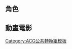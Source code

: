 {{CGroupH|name=蠟筆小新|desc=蠟筆小新}}
{{CGroupF}}
<noinclude>
==角色==
</noinclude>
{{CItem|zh-cn:鸠谷蜜琪;zh-hk:鳩谷美琪;zh-tw:鳩谷蜜琪|original=鳩ヶ谷 ミッチー}}
{{CItem|zh-cn:鸠谷席林;zh-hk:鳩谷良林;zh-tw:鳩谷席林|original=鳩ヶ谷 ヨシりん}}
{{CItem|zh-cn:动感超人;zh-hk:動感超人;zh-tw:動感假面|original=アクション仮面}}
{{CItem|zh-cn:樱咪咪子;zh-hk:櫻美美子;zh-tw:櫻咪咪子|original=桜ミミ子}}
{{CItem|zh-hk:不理不理左衛門;zh-tw:肥嘟嘟左衛門|original=ぶりぶりざえもん}}
{{CItem|zh-hk:萌P;zh-tw:可愛P|original=もえぴー}}
{{CItem|zh-hk:機動戰士;zh-tw:鋼彈勇士|original=カンタム・ロボ}}
{{CItem|zh-hk:機動戰士;zh-tw:康達姆機械人|original=カンタム・ロボ}}
{{CItem|zh-hk:短指甲龍子;zh-tw:深爪龍子|original=ふかづめ 竜子}}

==動畫電影==
<noinclude>
{{CItem|zh-hk:蠟筆小新：動感超人VS高叉魔王;zh-tw:蠟筆小新：動感超人大戰泳裝魔王;|original=クレヨンしんちゃん アクション仮面VSハイグレ魔王}}
{{CItem|zh-hk:蠟筆小新：不理不理王國的寶藏;zh-tw:蠟筆小新：不理不理王國的秘寶;|original=クレヨンしんちゃん ブリブリ王国の秘宝}}
{{CItem|zh-hk:蠟筆小新：古怪樂園大冒險;zh-tw:蠟筆小新：搞怪遊樂園大冒險;|original=クレヨンしんちゃん ヘンダーランドの大冒険}}
{{CItem|zh-hk:蠟筆小新：黑暗大追蹤;zh-tw:蠟筆小新：黑暗珠珠大追擊;|original=クレヨンしんちゃん 暗黒タマタマ大追跡}}
{{CItem|zh-hk:蠟筆小新：電擊！豬腳仔大作戰;zh-tw:蠟筆小新：電擊！豬蹄大作戰;|original=クレヨンしんちゃん 電撃! ブタのヒヅメ大作戦}}
{{CItem|zh-hk:蠟筆小新：爆發！溫泉大決戰;zh-tw:蠟筆小新：爆發！溫泉激烈大決戰;|original=クレヨンしんちゃん 爆発! 温泉わくわく大決戦}}
{{CItem|zh-hk:蠟筆小新：暴風森林大作戰;zh-tw:蠟筆小新：風起雲湧的叢林冒險;|original=クレヨンしんちゃん 嵐を呼ぶジャングル}}
{{CItem|zh-hk:蠟筆小新：暴風大人帝國反擊戰;zh-tw:蠟筆小新：風起雲湧！猛烈！大人帝國的反擊;|original=クレヨンしんちゃん 嵐を呼ぶ モーレツ!オトナ帝国の逆襲}}
{{CItem|zh-hk:蠟筆小新：戰國大合戰;zh-tw:蠟筆小新：風起雲湧！壯烈！戰國大會戰;|original=クレヨンしんちゃん 嵐を呼ぶ アッパレ! 戦国大合戦}}
{{CItem|zh-hk:蠟筆小新：烤肉反擊戰;zh-tw:蠟筆小新：風起雲湧！光榮燒肉之路;|original=クレヨンしんちゃん 嵐を呼ぶ 栄光のヤキニクロード}}
{{CItem|zh-hk:蠟筆小新：夕陽下的春日部男孩;zh-tw:蠟筆小新：風起雲湧！夕陽下的春日部男孩;|original=クレヨンしんちゃん 嵐を呼ぶ!夕陽のカスカベボーイズ}}
{{CItem|zh-hk:蠟筆小新：超時空！我的新娘;zh-tw:蠟筆小新：我的超時空新娘;|original=クレヨンしんちゃん 超時空!嵐を呼ぶオラの花嫁}}
{{CItem|zh-hk:蠟筆小新：瞓啦！早唞早著夢作戰;zh-tw:蠟筆小新：爆睡！夢世界大作戰	映画クレヨンしんちゃん 爆睡!ユメミーワールド大突撃}}
{{CItem|zh-hk:蠟筆小新：外星人噼噼怪來襲！！;zh-tw:蠟筆小新：宇宙人Pi力來襲！！|original=映画クレヨンしんちゃん 襲来!!宇宙人シリリ}}
[[Category:ACG公共轉換組模板]]
</noinclude>

{{CGroupF}}